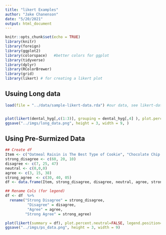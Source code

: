 ```yaml
---
title: "likert Examples"
author: "Jake Chanenson"
date: "5/20/2021"
output: html_document
---
```


```r
knitr::opts_chunk$set(echo = TRUE)
library(knitr)
library(foreign)      
library(ggplot2)      
library(colorspace)   #better colors for ggplot
library(tidyverse)    
library(dplyr)
library(RColorBrewer)
library(grid)
library(likert) # for creating a likert plot
```


## Usuing Long data
```r
load(file = "../data/sample-likert-data.rda") #our data, see likert-data-generation.Rmd for more info


plot(likert(dental_hyg[,c(1:3)], grouping = dental_hyg[,4] ), plot.percent.neutral=FALSE, legend.position="right")
ggsave("../imgs/long_data.png", height = 3, width = 9, )

```


## Using Pre-Surmized Data
```r
## Create df
Item <- c("Oatmeal Raisin is The Best Type of Cookie", "Chocolate Chip is The Best Type of Cookie", "Snickerdoodle is The Best Type of Cookie")
strong_disagree <- c(60, 20, 10)
disagree <- c(7, 25, 47)
neutral <- c(0,0,0)
agree <- c(3, 15, 38)
strong_agree  <- c(30, 40, 05)
df <- data.frame(Item, strong_disagree, disagree, neutral, agree, strong_agree)

## Rename Cols (for legend)
df <- df  %>% 
  rename("Strong Disagree" = strong_disagree,
          "Disagree" = disagree,
          "Agree" = agree,
         "Strong Agree" = strong_agree)

plot(likert(summary = df), plot.percent.neutral=FALSE, legend.position="right")
ggsave("../imgs/ps_data.png", height = 3, width = 9)
```

